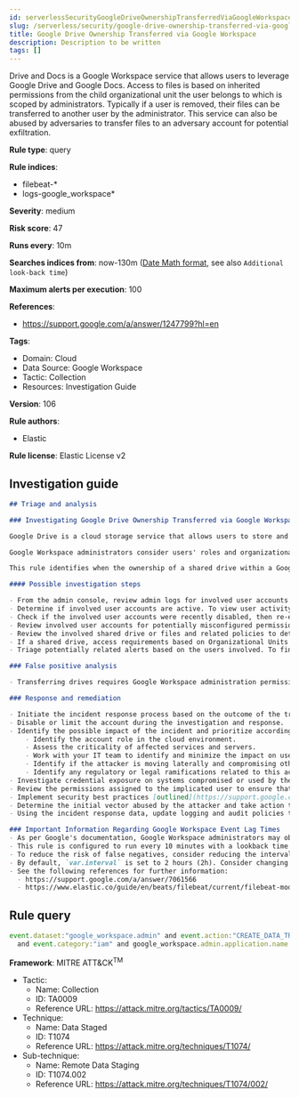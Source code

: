 ```yaml
---
id: serverlessSecurityGoogleDriveOwnershipTransferredViaGoogleWorkspace
slug: /serverless/security/google-drive-ownership-transferred-via-google-workspace
title: Google Drive Ownership Transferred via Google Workspace
description: Description to be written
tags: []
---
```


<div id="google-drive-ownership-transferred-via-google-workspace"></div>

Drive and Docs is a Google Workspace service that allows users to leverage Google Drive and Google Docs. Access to files is based on inherited permissions from the child organizational unit the user belongs to which is scoped by administrators. Typically if a user is removed, their files can be transferred to another user by the administrator. This service can also be abused by adversaries to transfer files to an adversary account for potential exfiltration.

**Rule type**: query

**Rule indices**: 

* filebeat-*
* logs-google_workspace*

**Severity**: medium

**Risk score**: 47

**Runs every**: 10m

**Searches indices from**: now-130m ([Date Math format](((ref))/common-options.html#date-math), see also <DocLink id="serverlessSecurityRulesUiCreate" section="set-the-rules-schedule">`Additional look-back time`</DocLink>)

**Maximum alerts per execution**: 100

**References**: 

* https://support.google.com/a/answer/1247799?hl=en

**Tags**: 

* Domain: Cloud
* Data Source: Google Workspace
* Tactic: Collection
* Resources: Investigation Guide

**Version**: 106

**Rule authors**: 

* Elastic

**Rule license**: Elastic License v2

## Investigation guide

```markdown
## Triage and analysis

### Investigating Google Drive Ownership Transferred via Google Workspace

Google Drive is a cloud storage service that allows users to store and access files. It is available to users with a Google Workspace account.

Google Workspace administrators consider users' roles and organizational units when assigning permissions to files or shared drives. Owners of sensitive files and folders can grant permissions to users who make internal or external access requests. Adversaries abuse this trust system by accessing Google Drive resources with improperly scoped permissions and shared settings. Distributing phishing emails is another common approach to sharing malicious Google Drive documents. With this approach, adversaries aim to inherit the recipient's Google Workspace privileges when an external entity grants ownership.

This rule identifies when the ownership of a shared drive within a Google Workspace organization is transferred to another internal user.

#### Possible investigation steps

- From the admin console, review admin logs for involved user accounts. To find admin logs, go to `Security > Reporting > Audit and investigation > Admin log events`.
- Determine if involved user accounts are active. To view user activity, go to `Directory > Users`.
- Check if the involved user accounts were recently disabled, then re-enabled.
- Review involved user accounts for potentially misconfigured permissions or roles.
- Review the involved shared drive or files and related policies to determine if this action was expected and appropriate.
- If a shared drive, access requirements based on Organizational Units in `Apps > Google Workspace > Drive and Docs > Manage shared drives`.
- Triage potentially related alerts based on the users involved. To find alerts, go to `Security > Alerts`.

### False positive analysis

- Transferring drives requires Google Workspace administration permissions related to Google Drive. Check if this action was planned/expected from the requester and is appropriately targeting the correct receiver.

### Response and remediation

- Initiate the incident response process based on the outcome of the triage.
- Disable or limit the account during the investigation and response.
- Identify the possible impact of the incident and prioritize accordingly; the following actions can help you gain context:
    - Identify the account role in the cloud environment.
    - Assess the criticality of affected services and servers.
    - Work with your IT team to identify and minimize the impact on users.
    - Identify if the attacker is moving laterally and compromising other accounts, servers, or services.
    - Identify any regulatory or legal ramifications related to this activity.
- Investigate credential exposure on systems compromised or used by the attacker to ensure all compromised accounts are identified. Reset passwords or delete API keys as needed to revoke the attacker's access to the environment. Work with your IT teams to minimize the impact on business operations during these actions.
- Review the permissions assigned to the implicated user to ensure that the least privilege principle is being followed.
- Implement security best practices [outlined](https://support.google.com/a/answer/7587183) by Google.
- Determine the initial vector abused by the attacker and take action to prevent reinfection via the same vector.
- Using the incident response data, update logging and audit policies to improve the mean time to detect (MTTD) and the mean time to respond (MTTR).

### Important Information Regarding Google Workspace Event Lag Times
- As per Google's documentation, Google Workspace administrators may observe lag times ranging from minutes up to 3 days between the time of an event's occurrence and the event being visible in the Google Workspace admin/audit logs.
- This rule is configured to run every 10 minutes with a lookback time of 130 minutes.
- To reduce the risk of false negatives, consider reducing the interval that the Google Workspace (formerly G Suite) Filebeat module polls Google's reporting API for new events.
- By default, `var.interval` is set to 2 hours (2h). Consider changing this interval to a lower value, such as 10 minutes (10m).
- See the following references for further information:
  - https://support.google.com/a/answer/7061566
  - https://www.elastic.co/guide/en/beats/filebeat/current/filebeat-module-google_workspace.html
```

## Rule query

```js
event.dataset:"google_workspace.admin" and event.action:"CREATE_DATA_TRANSFER_REQUEST"
  and event.category:"iam" and google_workspace.admin.application.name:Drive*

```

**Framework**: MITRE ATT&CK<sup>TM</sup>

* Tactic:
    * Name: Collection
    * ID: TA0009
    * Reference URL: https://attack.mitre.org/tactics/TA0009/
* Technique:
    * Name: Data Staged
    * ID: T1074
    * Reference URL: https://attack.mitre.org/techniques/T1074/
* Sub-technique:
    * Name: Remote Data Staging
    * ID: T1074.002
    * Reference URL: https://attack.mitre.org/techniques/T1074/002/

